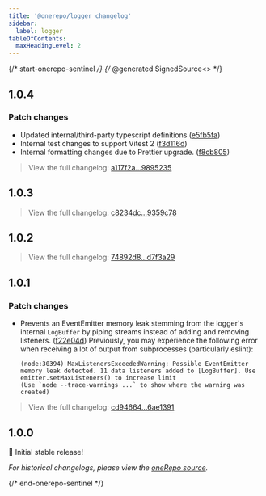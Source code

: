 ```yaml
---
title: '@onerepo/logger changelog'
sidebar:
  label: logger
tableOfContents:
  maxHeadingLevel: 2
---
```


{/* start-onerepo-sentinel */}
{/* @generated SignedSource<<b37b23187055a0e9440a94371ce5f05c>> */}

## 1.0.4

### Patch changes

- Updated internal/third-party typescript definitions ([e5fb5fa](https://github.com/paularmstrong/onerepo/commit/e5fb5fa0e9fbe6ff18c2d993cb22119a3908df73))
- Internal test changes to support Vitest 2 ([f3d116d](https://github.com/paularmstrong/onerepo/commit/f3d116d4a846c9f21051b01370caec80526ef2c0))
- Internal formatting changes due to Prettier upgrade. ([f8cb805](https://github.com/paularmstrong/onerepo/commit/f8cb80550ceabdce6ff6c13bf22466a59e694b0f))

> View the full changelog: [a117f2a...9895235](https://github.com/paularmstrong/onerepo/compare/a117f2a8326b148de98fcffefc37e6ad46edcb87...98952352d3c32adf853657e46e14f12fe1737992)

## 1.0.3

> View the full changelog: [c8234dc...9359c78](https://github.com/paularmstrong/onerepo/compare/c8234dc79f7b7f40ca42167d41a6a6f4126c5286...9359c78e4da54e0402ad6a4bf5890a8a71972c8e)

## 1.0.2

> View the full changelog: [74892d8...d7f3a29](https://github.com/paularmstrong/onerepo/compare/74892d8605917bb0d8a1c3fe113d1b04f2505abb...d7f3a2956c6d8ea4a4346ac2541b67196fdc6011)

## 1.0.1

### Patch changes

- Prevents an EventEmitter memory leak stemming from the logger's internal `LogBuffer` by piping streams instead of adding and removing listeners. ([f22e04d](https://github.com/paularmstrong/onerepo/commit/f22e04d4e589f4efe660fd8cf940ebf026b39542))
  Previously, you may experience the following error when receiving a lot of output from subprocesses (particularly eslint):
  ```
  (node:30394) MaxListenersExceededWarning: Possible EventEmitter memory leak detected. 11 data listeners added to [LogBuffer]. Use emitter.setMaxListeners() to increase limit
  (Use `node --trace-warnings ...` to show where the warning was created)
  ```

> View the full changelog: [cd94664...6ae1391](https://github.com/paularmstrong/onerepo/compare/cd9466419b207f690e55f87d0e4632eebdc0ca6a...6ae13912ef4b9bedab788be13fa167a709b26bba)

## 1.0.0

🎉 Initial stable release!

_For historical changelogs, please view the [oneRepo source](https://github.com/paularmstrong/onerepo/tree/main/modules/logger)._

{/* end-onerepo-sentinel */}
